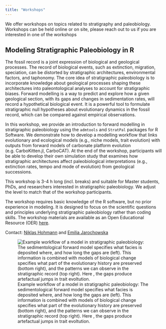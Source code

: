 ```yaml
---
title: "Workshops"
---
```


We offer workshops on topics related to stratigraphy and paleobiology. Workshops can be held online or on site, please reach out to us if you are interested in one of the workshops

## Modeling Stratigraphic Paleobiology in R

The fossil record is a joint expression of biological and geological processes. The record of biological events, such as extinction, migration, speciation, can be distorted by stratigraphic architectures, environmental factors, and taphonomy. The core idea of stratigraphic paleobiology is to incorporate knowledge about geological processes shaping these architectures into paleontological analyses to account for stratigraphic biases. Forward modelling is a way to predict and explore how a given geological section, with its gaps and changes in sedimentation rates, will record a hypothetical biological event. It is a powerful tool to formulate stratigraphic null hypotheses about evolutionary dynamics in the fossil record, which can be compared against empirical observations.

In this workshop, we provide an introduction to forward modelling in stratigraphic paleobiology using the `admtools` and `StratPal` packages for R Software. We demonstrate how to develop a modelling workflow that links evolutionary and ecological models (e.g., niche models, trait evolution) with outputs from forward models of carbonate platform evolution (e.g. CarboKitten.jl, CarboCAT). At the end of the workshop, participants will be able to develop their own simulation study that examines how stratigraphic architectures affect paleobiological interpretations (e.g., extinction rates, tempo and mode of evolution) from geological successions.

This workshop is 3-4 h long (incl. breaks) and suitable for Master students, PhDs, and researchers interested in stratigraphic paleobiology. We adjust the level to match that of the workshop participants.

The workshop requires basic knowledge of the R software, but no prior experience in modeling. It is designed to focus on the scientific questions and principles underlying stratigraphic paleobiology rather than coding skills. The workshop materials are available as an Open Educational Resource (OER) [here](https://doi.org/10.5281/zenodo.13769443).

Contact: [Niklas Hohmann](mailto:N.H.Hohmann@uu.nl) and [Emilia Jarochowska](mailto:e.b.jarochowska@uu.nl)

![Example workflow of a model in stratigraphic paleobiology: The sedimentological forward model specifies what facies is deposited where, and how long the gaps are (left). This information is combined with models of biological change specifies what part of the evolutionary history are preserved (bottom right), and the patterns we can observe in the stratigraphic record (top right). Here , the gaps produce artefactual jumps in trait evoltution.](/img/stratpal_workflow_example.png)

```{=html}
<!---
## Modeling Carbonate Platform growth using CarboKitten.jl

Contact: [Xianyi Liu](mailto:x.liu6@uu.nl) and [Emilia Jarochowska](mailto:e.b.jarochowska@uu.nl)

--->
```
